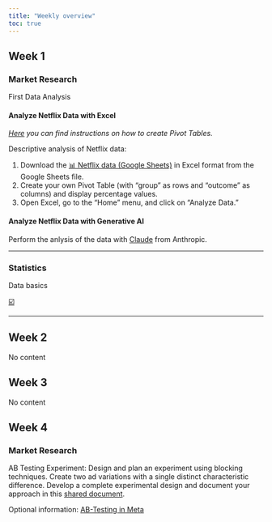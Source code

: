```yaml
---
title: "Weekly overview"
toc: true
---
```



## Week 1

### Market Research

First Data Analysis

#### Analyze Netflix Data with Excel

*[Here](https://support.microsoft.com/en-us/office/create-a-pivottable-to-analyze-worksheet-data-a9a84538-bfe9-40a9-a8e9-f99134456576) you can find instructions on how to create Pivot Tables.*

Descriptive analysis of Netflix data:

1. Download the [📊 Netflix data (Google Sheets)](https://docs.google.com/spreadsheets/d/1QO0UfC43YwJ0YIg5LWaYkVUX-qGh93wZZ6JLyHa3_bg/edit?gid=1337641040#gid=1337641040) in Excel format from the Google Sheets file.  
2. Create your own Pivot Table (with "group" as rows and "outcome" as columns) and display percentage values.
3. Open Excel, go to the "Home" menu, and click on "Analyze Data."  


#### Analyze Netflix Data with Generative AI

Perform the anlysis of the data with [Claude](https://claude.ai/new) from Anthropic.


---


### Statistics

Data basics

[☑️](https://forms.gle/EJT7mcYgPi8drKgR9)


---

## Week 2

No content

## Week 3

No content

## Week 4

### Market Research

AB Testing Experiment: Design and plan an experiment using blocking techniques. Create two ad variations with a single distinct characteristic difference. Develop a complete experimental design and document your approach in this [shared document](https://docs.google.com/document/d/1SYkp846kb7W006CTouy07yEH1VKxL0W7iHsN-PO8-Ew/edit?usp=sharing).

Optional information: [AB-Testing in Meta](https://blog.hubspot.com/blog/tabid/6307/bid/30893/how-to-split-test-your-facebook-ads-to-maximize-conversions.aspx)